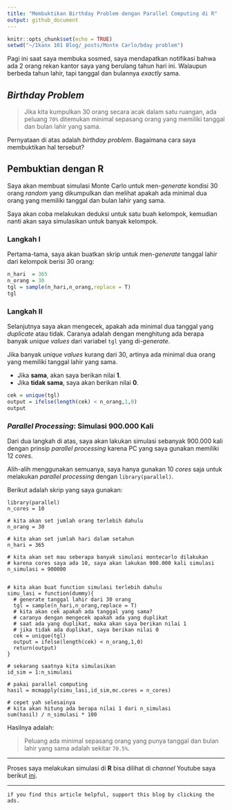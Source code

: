 ```yaml
---
title: "Membuktikan Birthday Problem dengan Parallel Computing di R"
output: github_document
---
```


```r
knitr::opts_chunk$set(echo = TRUE)
setwd("~/Ikanx 101 Blog/_posts/Monte Carlo/bday problem")
```

Pagi ini saat saya membuka sosmed, saya mendapatkan notifikasi bahwa ada 2 orang rekan kantor saya yang berulang tahun hari ini. Walaupun berbeda tahun lahir, tapi tanggal dan bulannya _exactly_ sama.

## _Birthday Problem_

> Jika kita kumpulkan 30 orang secara acak dalam satu ruangan, ada peluang `70%` ditemukan minimal sepasang orang yang memiliki tanggal dan bulan lahir yang sama.

Pernyataan di atas adalah _birthday problem_. Bagaimana cara saya membuktikan hal tersebut?

## Pembuktian dengan __R__

Saya akan membuat simulasi Monte Carlo untuk men-_generate_ kondisi 30 orang _random_ yang dikumpulkan dan melihat apakah ada minimal dua orang yang memiliki tanggal dan bulan lahir yang sama.

Saya akan coba melakukan deduksi untuk satu buah kelompok, kemudian nanti akan saya simulasikan untuk banyak kelompok.

### Langkah I

Pertama-tama, saya akan buatkan skrip untuk men-_generate_ tanggal lahir dari kelompok berisi 30 orang:

```r
n_hari  = 365
n_orang = 30
tgl = sample(n_hari,n_orang,replace = T)
tgl
```

### Langkah II

Selanjutnya saya akan mengecek, apakah ada minimal dua tanggal yang _duplicate_ atau tidak. Caranya adalah dengan menghitung ada berapa banyak _unique values_ dari variabel `tgl` yang di-_generate_.

Jika banyak _unique values_ kurang dari 30, artinya ada minimal dua orang yang memiliki tanggal lahir yang sama. 

- Jika __sama__, akan saya berikan nilai __1__. 
- Jika __tidak sama__, saya akan berikan nilai __0__.

```r
cek = unique(tgl)
output = ifelse(length(cek) < n_orang,1,0)
output
```

### _Parallel Processing_: Simulasi 900.000 Kali

Dari dua langkah di atas, saya akan lakukan simulasi sebanyak 900.000 kali dengan prinsip _parallel processing_ karena PC yang saya gunakan memiliki 12 _cores_. 

Alih-alih menggunakan semuanya, saya hanya gunakan 10 _cores_ saja untuk melakukan _parallel processing_ dengan `library(parallel)`.

Berikut adalah skrip yang saya gunakan:

```
library(parallel)
n_cores = 10

# kita akan set jumlah orang terlebih dahulu
n_orang = 30

# kita akan set jumlah hari dalam setahun
n_hari = 365

# kita akan set mau seberapa banyak simulasi montecarlo dilakukan
# karena cores saya ada 10, saya akan lakukan 900.000 kali simulasi
n_simulasi = 900000


# kita akan buat function simulasi terlebih dahulu
simu_lasi = function(dummy){
  # generate tanggal lahir dari 30 orang
  tgl = sample(n_hari,n_orang,replace = T)
  # kita akan cek apakah ada tanggal yang sama?
  # caranya dengan mengecek apakah ada yang duplikat
  # saat ada yang duplikat, maka akan saya berikan nilai 1
  # jika tidak ada duplikat, saya berikan nilai 0
  cek = unique(tgl)
  output = ifelse(length(cek) < n_orang,1,0)
  return(output)
}

# sekarang saatnya kita simulasikan
id_sim = 1:n_simulasi

# pakai parallel computing
hasil = mcmapply(simu_lasi,id_sim,mc.cores = n_cores)

# cepet yah selesainya
# kita akan hitung ada berapa nilai 1 dari n_simulasi
sum(hasil) / n_simulasi * 100
```

Hasilnya adalah:

> Peluang ada minimal sepasang orang yang punya tanggal dan bulan lahir yang sama adalah sekitar `70.5%`.

---

Proses saya melakukan simulasi di __R__ bisa dilihat di _channel_ Youtube saya berikut [ini](https://youtu.be/W3lAoSHIL3I).

---

`if you find this article helpful, support this blog by clicking the ads.`
